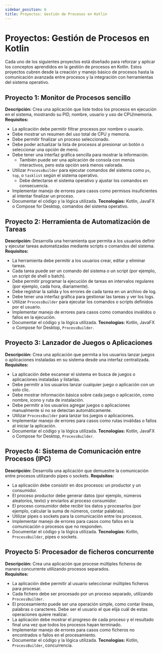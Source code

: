 ```yaml
---
sidebar_position: 6
title: Proyectos: Gestión de Procesos en Kotlin
---
```


# Proyectos: Gestión de Procesos en Kotlin

Cada uno de los siguientes proyectos está diseñado para reforzar y aplicar los conceptos aprendidos en la gestión de procesos en Kotlin. Estos proyectos cubren desde la creación y manejo básico de procesos hasta la comunicación avanzada entre procesos y la integración con herramientas del sistema operativo.

## Proyecto 1: Monitor de Procesos sencillo

**Descripción:** Crea una aplicación que liste todos los procesos en ejecución en el sistema, mostrando su PID, nombre, usuario y uso de CPU/memoria.  
**Requisitos:**
- La aplicación debe permitir filtrar procesos por nombre o usuario.
- Debe mostrar un resumen del uso total de CPU y memoria.
- Debe permitir finalizar un proceso seleccionado.
- Debe poder actualizar la lista de procesos al presionar un botón o seleccionar una opción de menú.
- Debe tener una interfaz gráfica sencilla para mostrar la información. 
    - También puede ser una aplicación de consola con menús interactivos, pero esta opción será menos valorada.
- Utilizar `ProcessBuilder` para ejecutar comandos del sistema como `ps`, `top`, o `tasklist` según el sistema operativo.
    - Debe detectarse el sistema operativo y ajustar los comandos en consecuencia.
- Implementar manejo de errores para casos como permisos insuficientes al intentar finalizar un proceso.
- Documentar el código y la lógica utilizada.
**Tecnologías:** Kotlin, JavaFX o Compose for Desktop, comandos del sistema operativo.

## Proyecto 2: Herramienta de Automatización de Tareas

**Descripción:** Desarrolla una herramienta que permita a los usuarios definir y ejecutar tareas automatizadas mediante scripts o comandos del sistema.  
**Requisitos:**
- La herramienta debe permitir a los usuarios crear, editar y eliminar tareas.
- Cada tarea puede ser un comando del sistema o un script (por ejemplo, un script de shell o batch).
- Debe permitir programar la ejecución de tareas en intervalos regulares (por ejemplo, cada hora, diariamente).
- Debe registrar la salida y los errores de cada tarea en un archivo de log.
- Debe tener una interfaz gráfica para gestionar las tareas y ver los logs.
- Utilizar `ProcessBuilder` para ejecutar los comandos o scripts definidos por el usuario.
- Implementar manejo de errores para casos como comandos inválidos o fallos en la ejecución.
- Documentar el código y la lógica utilizada.
**Tecnologías:** Kotlin, JavaFX o Compose for Desktop, `ProcessBuilder`.

## Proyecto 3: Lanzador de Juegos o Aplicaciones

**Descripción:** Crea una aplicación que permita a los usuarios lanzar juegos o aplicaciones instaladas en su sistema desde una interfaz centralizada.
**Requisitos:**
- La aplicación debe escanear el sistema en busca de juegos o aplicaciones instaladas y listarlas.
- Debe permitir a los usuarios lanzar cualquier juego o aplicación con un solo clic.
- Debe mostrar información básica sobre cada juego o aplicación, como nombre, icono y ruta de instalación.
- Debe permitir a los usuarios agregar juegos o aplicaciones manualmente si no se detectan automáticamente.
- Utilizar `ProcessBuilder` para lanzar los juegos o aplicaciones.
- Implementar manejo de errores para casos como rutas inválidas o fallos al iniciar la aplicación.
- Documentar el código y la lógica utilizada.
**Tecnologías:** Kotlin, JavaFX o Compose for Desktop, `ProcessBuilder`.

## Proyecto 4: Sistema de Comunicación entre Procesos (IPC)

**Descripción:** Desarrolla una aplicación que demuestre la comunicación entre procesos utilizando pipes o sockets.
**Requisitos:**
- La aplicación debe consistir en dos procesos: un productor y un consumidor.
- El proceso productor debe generar datos (por ejemplo, números aleatorios, texto) y enviarlos al proceso consumidor.
- El proceso consumidor debe recibir los datos y procesarlos (por ejemplo, calcular la suma de números, contar palabras).
- Utilizar pipes o sockets para la comunicación entre los procesos.
- Implementar manejo de errores para casos como fallos en la comunicación o procesos que no responden.
- Documentar el código y la lógica utilizada.
**Tecnologías:** Kotlin, `ProcessBuilder`, pipes o sockets.

## Proyecto 5: Procesador de ficheros concurrente

**Descripción:** Crea una aplicación que procese múltiples ficheros de manera concurrente utilizando procesos separados.  
**Requisitos:**
- La aplicación debe permitir al usuario seleccionar múltiples ficheros para procesar.
- Cada fichero debe ser procesado por un proceso separado, utilizando `ProcessBuilder`.
- El procesamiento puede ser una operación simple, como contar líneas, palabras o caracteres. Debe ser el usuario el que elija cuál de estas operaciones quiere realizar.
- La aplicación debe mostrar el progreso de cada proceso y el resultado final una vez que todos los procesos hayan terminado.
- Implementar manejo de errores para casos como ficheros no encontrados o fallos en el procesamiento.
- Documentar el código y la lógica utilizada.
**Tecnologías:** Kotlin, `ProcessBuilder`, concurrencia.


